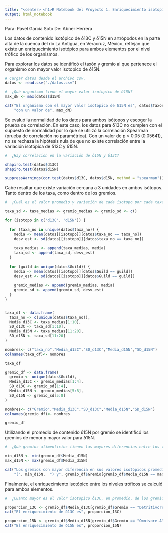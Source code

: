 ---
title: "<center> <h1>R Notebook del Proyecto 1. Enriquecimiento isotopico por el nivel trófico de los organismos.</h1> </center>"
output: html_notebook
---

Para: Pavel García Soto
De: Abner Herrera

Los datos de contenido isotópico de δ13C y δ15N en artrópodos en la parte alta de la cuenca del río La Antigua, en Veracruz, México, reflejan que existe un enriquecimiento isotópico para ambos elementos por el nivel trófico de los organismos.

Para explorar los datos se identificó el taxón y gremio al que pertenece el organismo con mayor valor isotopico de δ15N.

```{r}
# Cargar datos desde el archivo csv.
datos <- read.csv("./datos.csv")

#  ¿Qué organismo tiene el mayor valor isotopico de δ15N?
max_dN <- max(datos$d15N)

cat("El organismo con el mayor valor isotopico de δ15N es", datos$Taxon[datos$d15N == max_dN], "del gremio", datos$Guild[datos$d15N == max_dN],
    "con un valor de", max_dN)
```

Se evaluó la normalidad de los datos para ambos isótopos y escoger la prueba de correlación. En este caso, los datos para δ13C no cumplen con el supuesto de normalidad por lo que se utilizó la correlación Spearman (prueba de correlación no paramétrica). Con un valor de p > 0.05 (0.05641), no se rechaza la hipótesis nula de que no existe correlación entre la variación isotópica de δ13C y δ15N.

```{r}
#  ¿Hay correlacion en la variación de δ15N y δ13C?

shapiro.test(datos$d13C)
shapiro.test(datos$d15N)

suppressWarnings(cor.test(datos$d13C, datos$d15N, method = "spearman")) # No se rechaza Ho, no hay correlación.
```

Cabe resaltar que existe variación cercana a 3 unidades en ambos isótopos. Tanto dentro de los taxa, como dentro de los gremios.

```{r}
#  ¿Cuál es el valor promedio y variación de cada isotopo por cada taxa y por cada gremio alimenticio?

taxa_sd <- taxa_medias <- gremio_medias <- gremio_sd <- c()

for (isotopo in c('d13C', 'd15N')) {
  
  for (taxa_no in unique(datos$taxa_no)) {
    media <- mean(datos[[isotopo]][datos$taxa_no == taxa_no])
    desv_est <- sd(datos[[isotopo]][datos$taxa_no == taxa_no])
    
    taxa_medias <- append(taxa_medias, media)
    taxa_sd <- append(taxa_sd, desv_est)
  }
  
  for (guild in unique(datos$Guild)) {
    media <- mean(datos[[isotopo]][datos$Guild == guild])
    desv_est <- sd(datos[[isotopo]][datos$Guild == guild])
    
    gremio_medias <- append(gremio_medias, media)
    gremio_sd <- append(gremio_sd, desv_est)
  }
}


taxa_df <- data.frame(
  taxa_no <- c(unique(datos$taxa_no)),
  Media_d13C <- taxa_medias[1:10],
  SD_d13C <- taxa_sd[1:10],
  Media_d15N <- taxa_medias[11:20],
  SD_d15N <- taxa_sd[11:20]
)

nombres<- c("taxa_no","Media_d13C","SD_d13C","Media_d15N","SD_d15N")
colnames(taxa_df)<- nombres

taxa_df

gremio_df <- data.frame(
  gremio <- unique(datos$Guild),
  Media_d13C <- gremio_medias[1:4],
  SD_d13C <- gremio_sd[1:4],
  Media_d15N <- gremio_medias[5:8],
  SD_d15N <- gremio_sd[5:8]
)

nombres<- c("Gremio","Media_d13C","SD_d13C","Media_d15N","SD_d15N")
colnames(gremio_df)<- nombres

gremio_df
```


Utilizando el promedio de contenido δ15N por gremio se identificó los gremios de menor y mayor valor para δ15N.

```{r}
#  ¿Qué gremios alimenticios tienen las mayores diferencias entre los valores isotopicos de δ15N?

min_d15N <- min(gremio_df$Media_d15N)
max_d15N <- max(gremio_df$Media_d15N)

cat("Los gremios con mayor diferencia en sus valores isotópicos promedio de δ15N son:", gremio_df$Gremio[gremio_df$Media_d15N == min_d15N], 
    "(", min_d15N,  ") y", gremio_df$Gremio[gremio_df$Media_d15N == max_d15N], "(", max_d15N, ").")
```

Finalmente, el enriquecimiento isotópico entre los niveles tróficos se calculó para ambos elementos.

```{r}
#  ¿Cuanto mayor es el valor isotopico δ13C, en promedio, de los gremios tróficos con menor y mayor valor isotopico de δ15N?

proporcion_13C <- gremio_df$Media_d13C[gremio_df$Gremio == "Detritivore-A"] / gremio_df$Media_d13C[gremio_df$Gremio == "Omnivore-A"]
cat("El enriquecimiento de δ13C es", proporcion_13C)

proporcion_15N <- gremio_df$Media_d15N[gremio_df$Gremio == "Omnivore-A"] / gremio_df$Media_d15N[gremio_df$Gremio == "Detritivore-A"]
cat("El enriquecimiento de δ15N es", proporcion_15N)
```
